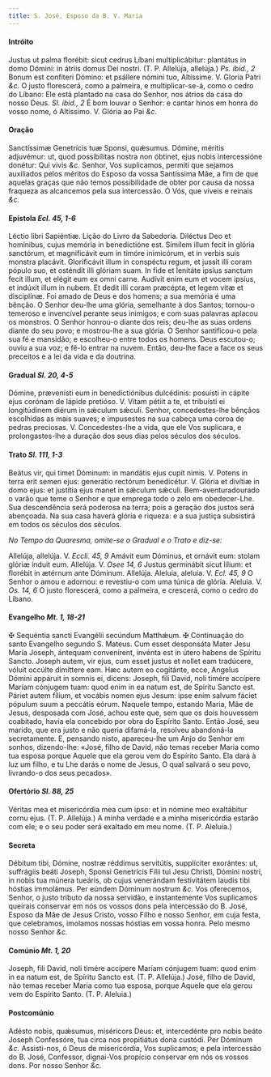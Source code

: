 ```yaml
---
title: S. José, Esposo da B. V. Maria
---
```


#### Intróito

<div class="grid grid-cols-2 gap-5">
  <span class="text-justify">
    Justus ut palma florébit: sicut cedrus Líbani multiplicábitur: plantátus in
    domo Dómini: in átriis domus Dei nostri. (T. P. Allelúja, allelúja.)
    <em>Ps. ibid., 2</em> Bonum est confiteri Dómino: et psállere nómini tuo, Altíssime.
    V. Gloria Patri <em>&c.</em>
  </span>
  <span class="text-justify">
    O justo florescerá, como a palmeira, e multiplicar-se-á, como o cedro do
    Líbano: Ele está plantado na casa do Senhor, nos átrios da casa do nosso
    Deus. <em>Sl. ibid., 2</em> É bom louvar o Senhor: e cantar hinos em honra
    do vosso nome, ó Altíssimo. V. Glória ao Pai <em>&c.</em>
  </span>
</div>

#### Oração

<div class="grid grid-cols-2 gap-5">
  <span class="text-justify">
    Sanctíssimæ Genetrícis tuæ Sponsi, quǽsumus. Dómine, méritis adjuvémur: ut,
    quod possibílitas nostra non óbtinet, ejus nobis intercessióne donétur: Qui
    vivis <em>&c.</em>
  </span>
  <span class="text-justify">
    Senhor, Vos suplicamos, permiti que sejamos auxiliados pelos méritos do
    Esposo da vossa Santíssima Mãe, a fim de que aquelas graças que não temos
    possibilidade de obter por causa da nossa fraqueza as alcancemos pela sua
    intercessão. Ó Vós, que viveis e reinais <em>&c.</em>
  </span>
</div>

#### Epístola <em>Ecl. 45, 1-6</em>

<div class="grid grid-cols-2 gap-5">
  <span class="text-justify">Léctio libri Sapiéntiæ.</span>
  <span class="text-justify">Lição do Livro da Sabedoria.</span>
  <span class="text-justify">
    Diléctus Deo et homínibus, cujus memória in benedictióne est. Símilem illum
    fecit in glória sanctórum, et magnificávit eum in timóre inimicórum, et in
    verbis suis monstra placávit. Glorificávit illum in conspéctu regum, et
    jussit illi coram pópulo suo, et osténdit illi glóriam suam. In fide et
    lenitáte ipsíus sanctum fecit illum, et elégit eum ex omni carne. Audívit
    enim eum et vocem ipsíus, et indúxit illum in nubem. Et dedit illi coram
    præcépta, et legem vitæ et disciplínæ.
  </span>
  <span class="text-justify">
    Foi amado de Deus e dos homens; a sua memória é uma bênção. O Senhor deu-lhe
    uma glória, semelhante à dos Santos; tornou-o temeroso e invencível perante
    seus inimigos; e com suas palavras aplacou os monstros. O Senhor honrou-o
    diante dos reis; deu-lhe as suas ordens diante do seu povo; e mostrou-lhe a
    sua glória. O Senhor santificou-o pela sua fé e mansidão; e escolheu-o entre
    todos os homens. Deus escutou-o; ouviu a sua voz; e fê-lo entrar na nuvem.
    Então, deu-lhe face a face os seus preceitos e a lei da vida e da doutrina.
  </span>
</div>

#### Gradual <em>Sl. 20, 4-5</em>

<div class="grid grid-cols-2 gap-5">
  <span class="text-justify">
    Dómine, prævenísti eum in benedictiónibus dulcédinis: posuísti in cápite
    ejus corónam de lápide pretióso. V. Vitam pétiit a te, et tribuísti ei
    longitúdinem diérum in sǽculum sǽculi.
  </span>
  <span class="text-justify">
    Senhor, concedestes-lhe bênçãos escolhidas as mais suaves; e impusestes na
    sua cabeça uma coroa de pedras preciosas. V. Concedestes-lhe a vida, que ele
    Vos suplicara, e prolongastes-lhe a duração dos seus dias pelos séculos dos
    séculos.
  </span>
</div>

#### Trato <em>Sl. 111, 1-3</em>

<div class="grid grid-cols-2 gap-5">
  <span class="text-justify">
    Beátus vir, qui timet Dóminum: in mandátis ejus cupit nimis. V. Potens in
    terra erit semen ejus: generátio rectórum benedicétur. V. Glória et divítiæ
    in domo ejus: et justítia ejus manet in sǽculum sǽculi.
  </span>
  <span class="text-justify">
    Bem-aventuradourado o varão que teme o Senhor e que emprega todo o zelo em
    obedecer-Lhe. Sua descendência será poderosa na terra; pois a geração dos
    justos será abençoada. Na sua casa haverá glória e riqueza: e a sua justiça
    subsistirá em todos os séculos dos séculos.
  </span>
</div>

<em>No Tempo da Quaresma, omite-se o Gradual e o Trato e diz-se:</em>

<div class="grid grid-cols-2 gap-5">
  <span class="text-justify">
    Allelúja, allelúja. V. <em>Eccli. 45, 9</em> Amávit eum Dóminus, et ornávit
    eum: stolam glóriæ índuit eum. Allelúja. V. <em>Osee 14, 6</em> Justus
    germinábit sicut lílium: et florébit in ætérnum ante Dóminum. Allelúja.
  </span>
  <span class="text-justify">
    Aleluia, aleluia. V. <em>Ecl. 45, 9</em> O Senhor o amou e adornou: e
    revestiu-o com uma túnica de glória. Aleluia. V. <em>Os. 14, 6</em> O justo
    florescerá, como a palmeira, e crescerá, como o cedro do Líbano.
  </span>
</div>

#### Evangelho <em>Mt. 1, 18-21</em>

<div class="grid grid-cols-2 gap-5">
  <span class="text-justify">
    <span class="text-red-500">&#10016;</span> Sequéntia sancti Evangélii
    secúndum Matthǽum.
  </span>
  <span class="text-justify">
    <span class="text-red-500">&#10016;</span> Continuação do santo Evangelho
    segundo S. Mateus.
  </span>
  <span class="text-justify">
    Cum esset desponsáta Mater Jesu María Joseph, ántequam convenírent, invénta
    est in útero habens de Spíritu Sancto. Joseph autem, vir ejus, cum esset
    justus et nollet eam tradúcere, vóluit occúlte dimíttere eam. Hæc autem eo
    cogitánte, ecce, Angelus Dómini appáruit in somnis ei, dicens: Joseph, fili
    David, noli timére accípere Maríam cónjugem tuam: quod enim in ea natum est,
    de Spíritu Sancto est. Páriet autem fílium, et vocábis nomen ejus Jesum:
    ipse enim salvum fáciet pópulum suum a peccátis eórum.
  </span>
  <span class="text-justify">
    Naquele tempo, estando Maria, Mãe de Jesus, desposada com José, achou este
    que, sem que os dois houvessem coabitado, havia ela concebido por obra do
    Espírito Santo. Então José, seu marido, que era justo e não queria
    difamá-la, resolveu abandoná-la secretamente. E, pensando nisto,
    apareceu-lhe um Anjo do Senhor em sonhos, dizendo-lhe: «José, filho de
    David, não temas receber Maria como tua esposa porque Aquele que ela gerou
    vem do Espírito Santo. Ela dará à luz um filho, e tu Lhe darás o nome de
    Jesus, O qual salvará o seu povo, livrando-o dos seus pecados».
  </span>
</div>

#### Ofertório <em>Sl. 88, 25</em>

<div class="grid grid-cols-2 gap-5">
  <span class="text-justify">
    Véritas mea et misericórdia mea cum ipso: et in nómine meo exaltábitur cornu
    ejus. (T. P. Allelúja.)
  </span>
  <span class="text-justify">
    A minha verdade e a minha misericórdia estarão com ele; e o seu poder será
    exaltado em meu nome. (T. P. Aleluia.)
  </span>
</div>

#### Secreta

<div class="grid grid-cols-2 gap-5">
  <span class="text-justify">
    Débitum tibi, Dómine, nostræ réddimus servitútis, supplíciter exorántes: ut,
    suffrágiis beáti Joseph, Sponsi Genetrícis Fílii tui Jesu Christi, Dómini
    nostri, in nobis tua múnera tueáris, ob cujus venerándam festivitátem laudis
    tibi hóstias immolámus. Per eúndem Dóminum nostrum <em>&c.</em>
  </span>
  <span class="text-justify">
    Vos oferecemos, Senhor, o justo tributo da nossa servidão, e instantemente
    Vos suplicamos queirais conservar em nós os vossos dons pela intercessão do
    B. José, Esposo da Mãe de Jesus Cristo, vosso Filho e nosso Senhor, em cuja
    festa, que celebramos, imolamos nossas hóstias em vossa honra. Pelo mesmo
    nosso Senhor <em>&c.</em>
  </span>
</div>

#### Comúnio <em>Mt. 1, 20</em>

<div class="grid grid-cols-2 gap-5">
  <span class="text-justify">
    Joseph, fili David, noli timére accípere Maríam cónjugem tuam: quod enim in
    ea natum est, de Spíritu Sancto est. (T. P. Allelúja.)
  </span>
  <span class="text-justify">
    José, filho de David, não temas receber Maria como tua esposa, porque Aquele
    que ela gerou vem do Espírito Santo. (T. P. Aleluia.)
  </span>
</div>

#### Postcomúnio

<div class="grid grid-cols-2 gap-5">
  <span class="text-justify">
    Adésto nobis, quǽsumus, miséricors Deus: et, intercedénte pro nobis beáto
    Joseph Confessóre, tua circa nos propitiátus dona custódi. Per Dóminum
    <em>&c.</em>
  </span>
  <span class="text-justify">
    Assisti-nos, ó Deus de misericórdia, Vos suplicamos; e pela intercessão do
    B. José, Confessor, dignai-Vos propício conservar em nós os vossos dons. Por
    nosso Senhor <em>&c.</em>
  </span>
</div>
